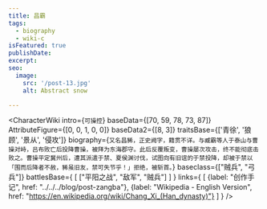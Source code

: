 ```yaml
---
title: 昌霸
tags:
  - biography
  - wiki-c
isFeatured: true
publishDate:
excerpt:
seo:
  image:
    src: '/post-13.jpg'
    alt: Abstract snow

---
```



<CharacterWiki
  intro={`可操控`}
  baseData={[70, 59, 78, 73, 87]}
  AttributeFigure={[0, 0, 1, 0, 0]}
  baseData2={[8, 3]}
  traitsBase={['青徐', '狼顾', '景从', '侵攻']}
  biography={`又名昌豨，正史阙字，籍贯不详。与臧霸等人于泰山与曹操对峙，吕布败亡后投降曹操，被拜为东海郡守。此后反覆叛变，曹操屡次攻击，终不能彻底击败之。曹操平定冀州后，遭其派遣于禁、夏侯渊讨伐，试图向有旧谊的于禁投降，却被于禁以「围而后降者不赦，豨虽旧友，禁可失节乎！」拒绝，被斩首。`}
  baseclass={["贼兵", "弓兵"]}
  battlesBase={
    [
      ["平阳之战", "敌军", "贼兵"]
    ]
  }
  links={
    [
      {label: "创作手记", href: "../../../blog/post-zangba"},
      {label: "Wikipedia - English Version", href: "https://en.wikipedia.org/wiki/Chang_Xi_(Han_dynasty)"}
    ]
  }
/>
